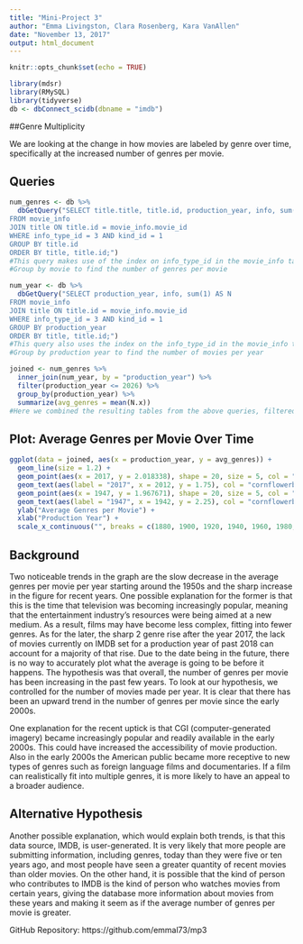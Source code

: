```yaml
---
title: "Mini-Project 3"
author: "Emma Livingston, Clara Rosenberg, Kara VanAllen"
date: "November 13, 2017"
output: html_document
---
```


```r
knitr::opts_chunk$set(echo = TRUE)
```

```r
library(mdsr)
library(RMySQL)
library(tidyverse)
db <- dbConnect_scidb(dbname = "imdb")
```

##Genre Multiplicity

We are looking at the change in how movies are labeled by genre over time, specifically at the increased number of genres per movie.


## Queries

```r
num_genres <- db %>%
  dbGetQuery("SELECT title.title, title.id, production_year, info, sum(1) AS N
FROM movie_info
JOIN title ON title.id = movie_info.movie_id
WHERE info_type_id = 3 AND kind_id = 1
GROUP BY title.id
ORDER BY title, title.id;")
#This query makes use of the index on info_type_id in the movie_info table
#Group by movie to find the number of genres per movie
```

```r
num_year <- db %>%
  dbGetQuery("SELECT production_year, info, sum(1) AS N
FROM movie_info
JOIN title ON title.id = movie_info.movie_id
WHERE info_type_id = 3 AND kind_id = 1
GROUP BY production_year
ORDER BY title, title.id;")
#This query also uses the index on the info_type_id in the movie_info table
#Group by production year to find the number of movies per year
```

```r
joined <- num_genres %>%
  inner_join(num_year, by = "production_year") %>%
  filter(production_year <= 2026) %>%
  group_by(production_year) %>%
  summarize(avg_genres = mean(N.x))
#Here we combined the resulting tables from the above queries, filtered out any film with a production year greater than 2026 (because of the \href{http://www.imdb.com/title/tt5174640/}{film to be released in 2115}), and found the average number of genres per year.
```

## Plot: Average Genres per Movie Over Time

```r
ggplot(data = joined, aes(x = production_year, y = avg_genres)) +
  geom_line(size = 1.2) +
  geom_point(aes(x = 2017, y = 2.018338), shape = 20, size = 5, col = "cornflowerblue") +
  geom_text(aes(label = "2017", x = 2012, y = 1.75), col = "cornflowerblue") +
  geom_point(aes(x = 1947, y = 1.967671), shape = 20, size = 5, col = "cornflowerblue") +
  geom_text(aes(label = "1947", x = 1942, y = 2.25), col = "cornflowerblue") +
  ylab("Average Genres per Movie") +
  xlab("Production Year") +
  scale_x_continuous("", breaks = c(1880, 1900, 1920, 1940, 1960, 1980, 2000, 2020))
```

## Background

Two noticeable trends in the graph are the slow decrease in the average genres per movie per year starting around the 1950s and the sharp increase in the figure for recent years. One possible explanation for the former is that this is the time that television was becoming increasingly popular, meaning that the entertainment industry's resources were being aimed at a new medium. As a result, films may have become less complex, fitting into fewer genres. As for the later, the sharp 2 genre rise after the year 2017, the lack of movies currently on IMDB set for a production year of past 2018 can account for a majority of that rise. Due to the date being in the future, there is no way to accurately plot what the average is going to be before it happens. The hypothesis was that overall, the number of genres per movie has been increasing in the past few years. To look at our hypothesis, we controlled for the number of movies made per year. It is clear that there has been an upward trend in the number of genres per movie since the early 2000s. 


One explanation for the recent uptick is that CGI (computer-generated imagery) became increasingly popular and readily available in the early 2000s. This could have increased the accessibility of movie production. Also in the early 2000s the American public became more receptive to new types of genres such as foreign language films and documentaries. If a film can realistically fit into multiple genres, it is more likely to have an appeal to a broader audience.

## Alternative Hypothesis

Another possible explanation, which would explain both trends, is that this data source, IMDB, is user-generated. It is very likely that more people are submitting information, including genres, today than they were five or ten years ago, and most people have seen a greater quantity of recent movies than older movies. On the other hand, it is possible that the kind of person who contributes to IMDB is the kind of person who watches movies from certain years, giving the database more information about movies from these years and making it seem as if the average number of genres per movie is greater.

GitHub Repository: https://github.com/emmal73/mp3